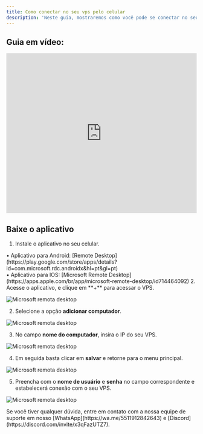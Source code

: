 ```yaml
---
title: Como conectar no seu vps pelo celular
description: 'Neste guia, mostraremos como você pode se conectar no seu vps pelo celular.'
---
```


## Guia em vídeo:
<iframe
  width="100%"
  height="422"
  src="https://www.youtube.com/embed/BGVfPayc3jA?si=7bYw5jjRyiEz8-AI"
  title="YouTube video player"
  frameborder="0"
  allow="accelerometer; autoplay; clipboard-write; encrypted-media; gyroscope; picture-in-picture"
  allowfullscreen
></iframe>

## Baixe o aplicativo
1. Instale o aplicativo no seu celular.
<Warning>
• Aplicativo para Android: [Remote Desktop](https://play.google.com/store/apps/details?id=com.microsoft.rdc.androidx&hl=pt&gl=pt) <br/>
• Aplicativo para IOS: [Microsoft Remote Desktop](https://apps.apple.com/br/app/microsoft-remote-desktop/id714464092)
</Warning>
2. Acesse o aplicativo, e clique em **+** para acessar o VPS. 

<img
  className="block"
  src="/images/remote.png"
  alt="Microsoft remota desktop"
/>

2. Selecione a opção **adicionar computador**.

<img
  className="block"
  src="/images/remote-2.png"
  alt="Microsoft remota desktop"
/>

3. No campo **nome do computador**, insira o IP do seu VPS.

<img
  className="block"
  src="/images/remota-3.png"
  alt="Microsoft remota desktop"
/>

4. Em seguida basta clicar em **salvar** e retorne para o menu principal.

<img
  className="block"
  src="/images/remota4.png"
  alt="Microsoft remota desktop"
/>

5. Preencha com o **nome de usuário** e **senha** no campo correspondente e estabelecerá conexão com o seu VPS.

<img
  className="block"
  src="/images/remota5.png"
  alt="Microsoft remota desktop"
/>

<Check>
Se você tiver qualquer dúvida, entre em contato com a nossa equipe de suporte
em nosso [WhatsApp](https://wa.me/5511912842643) 
e [Discord](https://discord.com/invite/x3qFazUTZ7).
</Check>